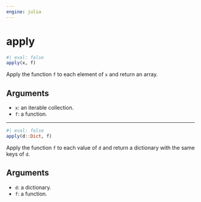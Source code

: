 ```yaml
---
engine: julia
---
```


# apply {#sec-doc}
    

::: {.callout-note appearance="simple" title="docblock" collapse=false}    


```julia
#| eval: false
apply(x, f)

```

Apply the function `f` to each element of `x` and return  an array. 
 
## Arguments
  * `x`: an iterable collection.
  * `f`: a function.


:::
    

 --- 
 
::: {.callout-note appearance="simple" title="docblock" collapse=false}    


```julia
#| eval: false
apply(d::Dict, f)

```

Apply the function `f` to each value of `d` and return  a dictionary with the same keys of `d`. 
 
## Arguments
  * `d`: a dictionary.
  * `f`: a function.


:::
    

